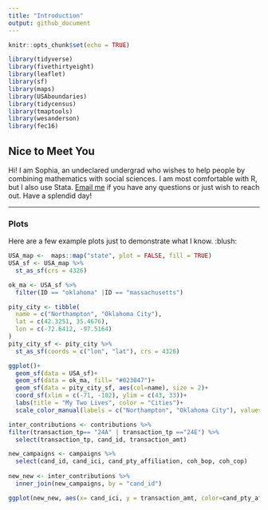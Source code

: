 ---
title: "Introduction"
output: github_document
---

```{r setup, include=FALSE}
knitr::opts_chunk$set(echo = TRUE)
```

```{r, echo=FALSE, message=FALSE}
library(tidyverse)
library(fivethirtyeight)
library(leaflet)
library(sf)
library(maps)
library(USAboundaries)
library(tidycensus)
library(tmaptools)
library(wesanderson)
library(fec16)
```


## Nice to Meet You
Hi! I am Sophia, an undeclared undergrad who wishes to help people by combining mathematics with social sciences. I am most comfortable with R, but I also use Stata. [Email me](mailto:ssilovsky@smith.edu) if you have any questions or just wish to reach out. Have a splendid day! 

******

### Plots 

Here are a few example plots just to demonstrate what I know. :blush:

```{r, echo=FALSE}
USA_map <-  maps::map("state", plot = FALSE, fill = TRUE)
USA_sf <- USA_map %>% 
  st_as_sf(crs = 4326)

ok_ma <- USA_sf %>% 
  filter(ID == "oklahoma" |ID == "massachusetts")

pity_city <- tibble(
  name = c("Northampton", "Oklahoma City"), 
  lat = c(42.3251, 35.4676), 
  lon = c(-72.6412, -97.5164)
)
pity_city_sf <- pity_city %>%
  st_as_sf(coords = c("lon", "lat"), crs = 4326)

ggplot()+
  geom_sf(data = USA_sf)+
  geom_sf(data = ok_ma, fill= "#023047")+
  geom_sf(data = pity_city_sf, aes(col=name), size = 2)+
  coord_sf(xlim = c(-71, -102), ylim = c(43, 33))+
  labs(title = "My Two Lives", color = "Cities")+
  scale_color_manual(labels = c("Northampton", "Oklahoma City"), values = c("#ffb703", "#fb8500"))
``` 

```{r, echo=FALSE, warning=FALSE}
inter_contributions <- contributions %>% 
filter(transaction_tp== "24A" | transaction_tp =="24E") %>% 
  select(transaction_tp, cand_id, transaction_amt)

new_campaigns <- campaigns %>% 
  select(cand_id, cand_ici, cand_pty_affiliation, coh_bop, coh_cop)
  
new_new <- inter_contributions %>% 
  inner_join(new_campaigns, by = "cand_id")

ggplot(new_new, aes(x= cand_ici, y = transaction_amt, color=cand_pty_affiliation)) + geom_count()+facet_wrap(~transaction_tp)+scale_color_manual(labels = c("Democrat", "Republican"), values = c("blue", "red"))+labs(color = "Party Affiliation", size = "Count", title = "Amount of USD Spent Based on Incumbancy Status", x = "Incumbancy Seat Status", y = "Transaction Amount", caption = "24A is a transaction made opposing the election of a candidate. 
                                                                                                                                                                                                                       24E is a transaction made supporting the election of a candidate")+ylim(0,2e+05)
```
